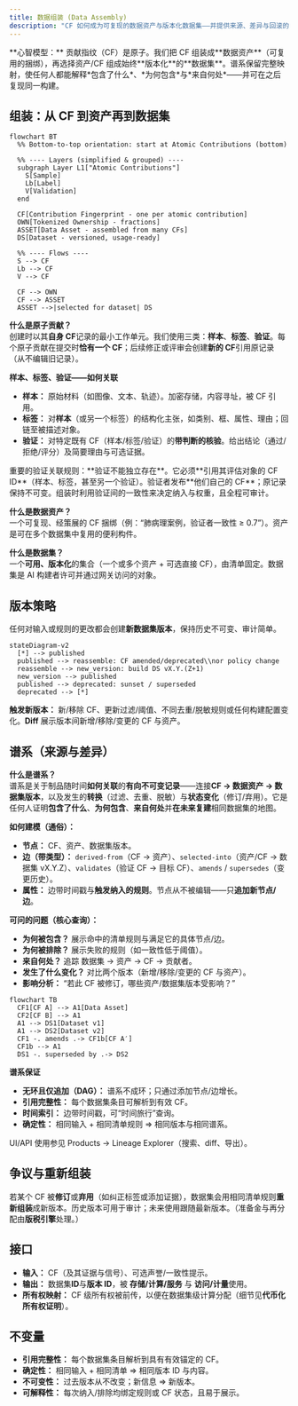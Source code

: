 ```yaml
---
title: 数据组装 (Data Assembly)
description: "CF 如何成为可复现的数据资产与版本化数据集——并提供来源、差异与回滚的谱系。"
---
```


<Tip>
**心智模型：** 贡献指纹（CF）是原子。我们把 CF 组装成**数据资产**（可复用的捆绑），再选择资产/CF 组成始终**版本化**的**数据集**。谱系保留完整映射，使任何人都能解释*包含了什么*、*为何包含*与*来自何处*——并可在之后复现同一构建。
</Tip>

## 组装：从 CF 到资产再到数据集
```mermaid
flowchart BT
  %% Bottom-to-top orientation: start at Atomic Contributions (bottom)

  %% ---- Layers (simplified & grouped) ----
  subgraph Layer L1["Atomic Contributions"]
    S[Sample]
    Lb[Label]
    V[Validation]
  end 

  CF[Contribution Fingerprint - one per atomic contribution]
  OWN[Tokenized Ownership - fractions]
  ASSET[Data Asset - assembled from many CFs]
  DS[Dataset - versioned, usage-ready]

  %% ---- Flows ----
  S --> CF
  Lb --> CF
  V --> CF

  CF --> OWN
  CF --> ASSET
  ASSET -->|selected for dataset| DS
```
**什么是原子贡献？**  
创建时以其**自身 CF**记录的最小工作单元。我们使用三类：**样本**、**标签**、**验证**。每个原子贡献在提交时**恰有一个 CF**；后续修正或评审会创建**新的 CF**引用原记录（从不编辑旧记录）。

**样本、标签、验证——如何关联**  
- **样本：** 原始材料（如图像、文本、轨迹）。加密存储，内容寻址，被 CF 引用。  
- **标签：** 对**样本**（或另一个标签）的结构化主张，如类别、框、属性、理由；回链至被描述对象。  
- **验证：** 对特定既有 CF（样本/标签/验证）的**带判断的核验**。给出结论（通过/拒绝/评分）及简要理由与可选证据。

<Warning>
重要的验证关联规则：**验证不能独立存在**。它必须**引用其评估对象的 CF ID**（样本、标签，甚至另一个验证）。验证者发布**他们自己的 CF**；原记录保持不可变。组装时利用验证间的一致性来决定纳入与权重，且全程可审计。
</Warning>

**什么是数据资产？**  
一个可复现、经策展的 CF 捆绑（例：“肺病理案例，验证者一致性 ≥ 0.7”）。资产是可在多个数据集中复用的便利构件。

**什么是数据集？**  
一个**可用、版本化**的集合（一个或多个资产 + 可选直接 CF），由清单固定。数据集是 AI 构建者许可并通过网关访问的对象。

## 版本策略
任何对输入或规则的更改都会创建**新数据集版本**，保持历史不可变、审计简单。

```mermaid
stateDiagram-v2
  [*] --> published
  published --> reassemble: CF amended/deprecated\\nor policy change
  reassemble --> new_version: build DS vX.Y.(Z+1)
  new_version --> published
  published --> deprecated: sunset / superseded
  deprecated --> [*]
```

**触发新版本：** 新/移除 CF、更新过滤/阈值、不同去重/脱敏规则或任何构建配置变化。**Diff** 展示版本间新增/移除/变更的 CF 与资产。

## 谱系（来源与差异）
**什么是谱系？**  
谱系是关于制品随时间**如何关联**的**有向不可变记录**——连接**CF → 数据资产 → 数据集版本**，以及发生的**转换**（过滤、去重、脱敏）与**状态变化**（修订/弃用）。它是任何人证明**包含了什么**、**为何包含**、**来自何处**并**在未来复建**相同数据集的地图。

**如何建模（通俗）：**  
- **节点：** CF、资产、数据集版本。  
- **边（带类型）：** `derived-from`（CF → 资产）、`selected-into`（资产/CF → 数据集 vX.Y.Z）、`validates`（验证 CF → 目标 CF）、`amends` / `supersedes`（变更历史）。  
- **属性：** 边带时间戳与**触发纳入的规则**。节点从不被编辑——只**追加新节点/边**。

**可问的问题（核心查询）：**  
- **为何被包含？** 展示命中的清单规则与满足它的具体节点/边。  
- **为何被排除？** 展示失败的规则（如一致性低于阈值）。  
- **来自何处？** 追踪 数据集 → 资产 → CF → 贡献者。  
- **发生了什么变化？** 对比两个版本（新增/移除/变更的 CF 与资产）。  
- **影响分析：** “若此 CF 被修订，哪些资产/数据集版本受影响？”

```mermaid
flowchart TB
  CF1[CF A] --> A1[Data Asset]
  CF2[CF B] --> A1
  A1 --> DS1[Dataset v1]
  A1 --> DS2[Dataset v2]
  CF1 -. amends .-> CF1b[CF A′]
  CF1b --> A1
  DS1 -. superseded by .-> DS2
```

**谱系保证**  
- **无环且仅追加（DAG）：** 谱系不成环；只通过添加节点/边增长。  
- **引用完整性：** 每个数据集条目可解析到有效 CF。  
- **时间索引：** 边带时间戳，可“时间旅行”查询。  
- **确定性：** 相同输入 + 相同清单规则 ⇒ 相同版本与相同谱系。

<Tip>
UI/API 使用参见 Products → Lineage Explorer（搜索、diff、导出）。
</Tip>

## 争议与重新组装
若某个 CF 被**修订**或**弃用**（如纠正标签或添加证据），数据集会用相同清单规则**重新组装**成新版本。历史版本可用于审计；未来使用跟随最新版本。（准备金与再分配由**版税引擎**处理。）

## 接口
- **输入：** CF（及其证据与信号）、可选声誉/一致性提示。  
- **输出：** 数据集**ID**与**版本 ID**，被 **存储/计算/服务** 与 **访问/计量**使用。  
- **所有权映射：** CF 级所有权被前传，以便在数据集级计算分配（细节见**代币化所有权证明**）。

## 不变量
- **引用完整性：** 每个数据集条目解析到具有有效锚定的 CF。  
- **确定性：** 相同输入 + 相同清单 ⇒ 相同版本 ID 与内容。  
- **不可变性：** 过去版本从不改变；新信息 ⇒ 新版本。  
- **可解释性：** 每次纳入/排除均绑定规则或 CF 状态，且易于展示。


